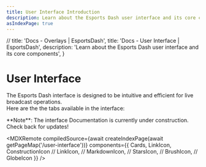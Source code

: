 ```yaml
---
title: User Interface Introduction
description: Learn about the Esports Dash user interface and its core components
asIndexPage: true
---
```




  // title: 'Docs - Overlays | EsportsDash',
  title: 'Docs - User Interface | EsportsDash',
  description: 'Learn about the Esports Dash user interface and its core components',
}

# User Interface

The Esports Dash interface is designed to be intuitive and efficient for live broadcast operations. 
<br/>Here are the the tabs available in the interface:

<Callout type="warning">
  **Note**: The interface Documentation is currently under construction. Check back for updates!
</Callout>

<MDXRemote
  compiledSource={await createIndexPage(await getPageMap('/user-interface'))}
  components={{
    Cards,
    LinkIcon,
    ConstructionIcon
  //  LinkIcon,
  //  MarkdownIcon,
  //  StarsIcon,
  //  BrushIcon,
  //  GlobeIcon
  }}
/>
